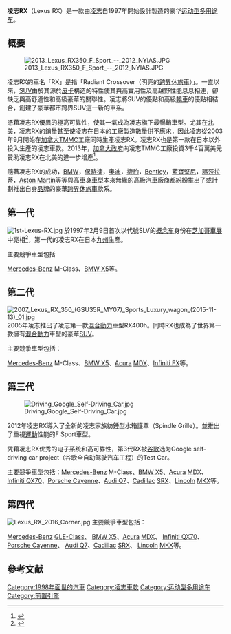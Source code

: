 {{NoteTA
|G1=Motor
|1=zh-cn:运动型多用途车; zh-tw:休旅車
}}
{{Infobox Automobile
| image        = [[File:Lexus_RX_2016_Corner.jpg|300px]]
| name         = 凌志RX
| manufacturer = [[豐田汽車|豐田汽車]]的[[凌志|凌志]]
| production   = 1999年–至今
| class        = [[运动型多用途车|运动型多用途车]]
| assembly     = {{JAP}}
| layout       = [[前置前驅|前置引擎]] [[前輪驅動|前輪驅動]] / [[前置四驅|前置引擎]] [[四輪驅動|四輪驅動]]
| similar      = [[Acura|Acura]] RL<br />[[Nissan|Nissan]] [[日產風雅|Fuga]]<br />[[林肯汽車|Lincoln]] [[林肯MKS|MKS]]<br />[[Infiniti|Infiniti]] M sedan
}}
'''凌志RX'''（Lexus RX）是一款由[[凌志|凌志]]自1997年開始設計製造的豪华[[运动型多用途车|运动型多用途车]]。

== 概要 ==
[[File:2013_Lexus_RX350_F_Sport_--_2012_NYIAS.JPG|thumb]]

凌志RX的車名「RX」是指「Radiant Crossover（明亮的[[跨界休旅車|跨界休旅車]]）」。一直以來，[[SUV|SUV]]由於其源於[[皮卡|皮卡]]構造的特性使其與高實用性及高越野性能息息相連，卻缺乏與高舒適性和高級豪華的關聯性。凌志將SUV的優點和高級[[轎車|轎車]]的優點相結合，創建了豪華都市跨界SUV這一新的車系。

憑藉凌志RX優異的極高可靠性，使其一氣成為凌志旗下最暢銷車型。尤其在[[北美|北美]]，凌志RX的銷量甚至使凌志在日本的工廠製造數量供不應求，因此凌志從2003年9月開始在[[加拿大|加拿大]]TMMC工廠同時生產凌志RX。凌志RX也是第一款在日本以外投入生產的凌志車款。2013年，[[加拿大|加拿大]][[政府|政府]]向凌志TMMC工廠投資3千4百萬美元贊助凌志RX在北美的進一步增產<ref>{{cite web |url=http://ca.reuters.com/article/businessNews/idCABRE90M1JH20130123 |title=Canada, Ontario invest to re-tool Toyota Lexus plant, ca.reuters.com |publisher=Reuters Canada |date=2013-01-23 |accessdate=2014-05-30 |archive-date=2014-05-30 |archive-url=https://web.archive.org/web/20140530045119/http://ca.reuters.com/article/businessNews/idCABRE90M1JH20130123 |dead-url=no }}</ref>。

隨著凌志RX的成功，[[BMW|BMW]]，[[保時捷|保時捷]]，[[奧迪|奧迪]]，[[捷豹|捷豹]]，[[Bentley|Bentley]]，[[藍寶堅尼|藍寶堅尼]]，[[瑪莎拉蒂|瑪莎拉蒂]]，[[Aston_Martin|Aston Martin]]等等與高車身車型本來無緣的高級汽車廠商都紛紛推出了或計劃推出自身[[品牌|品牌]]的豪華[[跨界休旅車|跨界休旅車]]款系。

==第一代==
[[File:1st-Lexus-RX.jpg|thumb]]
於1997年2月9日首次以代號SLV的[[概念车|概念车]]身份在[[芝加哥車展|芝加哥車展]]中亮相<ref name=sport-ute>{{cite web |url=http://www.businessweek.com/bwdaily/dnflash/february/new0207d.htm |title=A Sport-Ute in Every Driveway?, BusinessWeek.com |publisher=Businessweek |date=1997-02-07 |accessdate=2011-02-03 |archive-date=2011-06-28 |archive-url=https://web.archive.org/web/20110628193736/http://www.businessweek.com/bwdaily/dnflash/february/new0207d.htm |dead-url=no }}</ref>，第一代的凌志RX在日本[[九州_(日本)|九州]]生產。

主要競爭車型包括

[[Mercedes-Benz|Mercedes-Benz]] M-Class、[[BMW_X5|BMW X5]]等。

==第二代==
[[File:2007_Lexus_RX_350_(GSU35R_MY07)_Sports_Luxury_wagon_(2015-11-13)_01.jpg|thumb]]
2005年凌志推出了凌志第一款[[混合動力車輛|混合動力]]車型RX400h。同時RX也成為了世界第一款擁有[[混合動力車輛|混合動力]]車型的豪華[[SUV|SUV]]。

主要競爭車型包括：

[[Mercedes-Benz|Mercedes-Benz]] M-Class、[[BMW_X5|BMW X5]]、[[Acura|Acura]] [[MDX|MDX]]、[[Infiniti_FX|Infiniti FX]]等。

==第三代==
{{Infobox Automobile
| image        = [[File:Lexus_RX_450h_(III)_–_Frontansicht,_11._Juni_2011,_Wülfrath.jpg|thumb]]
| caption      = 第3代凌志RX
| name         = 凌志RX
| manufacturer = [[豐田集團|豐田集團]]
| production   = 2009年–2015年
| class        = [[運動型多用途車|中大型豪華運動休旅車]]
| assembly     = {{JAP}}
| layout       = [[前置前驅|前置引擎]] [[前輪驅動|前輪驅動]]<br />[[前置四驅|前置引擎]] [[四輪驅動|四輪驅動]]
| engine            = 2.7升直列4缸自然進氣引擎<br />3.5升V型6缸自然進氣引擎
| transmission = [[手自排|6速手自排]]<br />[[無段自動變速器|Hybrid ECVT 電子無段變速系統（附6速手自排功能）]]
}}

[[File:Driving_Google_Self-Driving_Car.jpg|thumb]]

2012年凌志RX導入了全新的凌志家族紡錘型水箱護罩（Spindle Grille）。並推出了重視[[運動|運動]]性能的F Sport車型。

凭藉凌志RX优秀的电子系统和高可靠性，第3代RX被[[谷歌|谷歌]]选为Google self-driving car project（谷歌全自动驾驶汽车工程）的Test Car。

主要競爭車型包括：[[Mercedes-Benz|Mercedes-Benz]] M-Class、[[BMW_X5|BMW X5]]、[[Acura|Acura]] [[MDX|MDX]]、[[Infiniti_FX|Infiniti QX70]]、[[Porsche_Cayenne|Porsche Cayenne]]、[[奧迪Q7|Audi Q7]]、[[Cadillac|Cadillac]] [[SRX|SRX]]、[[林肯汽車|Lincoln]] [[MKX|MKX]]等。

==第四代==
[[File:Lexus_RX_2016_Corner.jpg|thumb]]
主要競爭車型包括：

[[Mercedes-Benz|Mercedes-Benz]] [[GLE-Class|GLE-Class]]、
[[BMW_X5|BMW X5]]、[[Acura|Acura]] [[MDX|MDX]]、
[[Infiniti_FX|Infiniti QX70]]、[[Porsche_Cayenne|Porsche Cayenne]]、
[[奧迪Q7|Audi Q7]]、[[Cadillac|Cadillac]] [[SRX|SRX]]、
[[林肯汽車|Lincoln]] [[MKX|MKX]]等。

== 參考文献 ==
{{commonscat|Lexus RX}}
{{reflist}}

{{Lexus}}

[[Category:1998年面世的汽車|Category:1998年面世的汽車]]
[[Category:凌志車款|Category:凌志車款]]
[[Category:运动型多用途车|Category:运动型多用途车]]
[[Category:前置引擎|Category:前置引擎]]